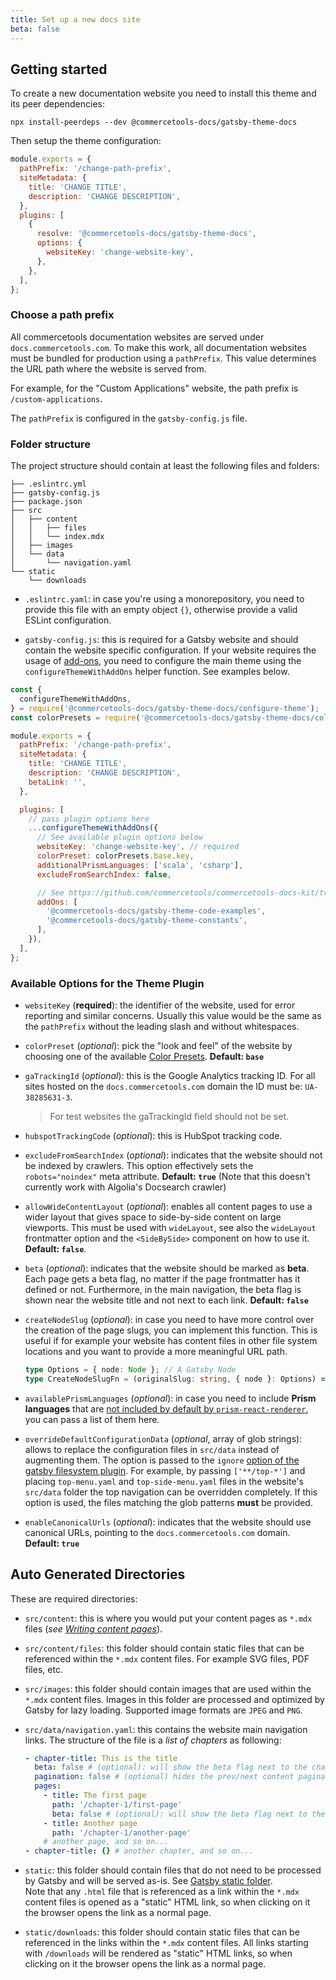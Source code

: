 ```yaml
---
title: Set up a new docs site
beta: false
---
```


## Getting started

To create a new documentation website you need to install this theme and its peer dependencies:

```
npx install-peerdeps --dev @commercetools-docs/gatsby-theme-docs
```

Then setup the theme configuration:

```js
module.exports = {
  pathPrefix: '/change-path-prefix',
  siteMetadata: {
    title: 'CHANGE TITLE',
    description: 'CHANGE DESCRIPTION',
  },
  plugins: [
    {
      resolve: '@commercetools-docs/gatsby-theme-docs',
      options: {
        websiteKey: 'change-website-key',
      },
    },
  ],
};
```

### Choose a path prefix

All commercetools documentation websites are served under `docs.commercetools.com`. To make this work, all documentation websites must be bundled for production using a `pathPrefix`. This value determines the URL path where the website is served from.

For example, for the "Custom Applications" website, the path prefix is `/custom-applications`.

The `pathPrefix` is configured in the `gatsby-config.js` file.

### Folder structure

The project structure should contain at least the following files and folders:

```
├── .eslintrc.yml
├── gatsby-config.js
├── package.json
├── src
│   ├── content
│   │   ├── files
│   │   └── index.mdx
│   ├── images
│   └── data
│       └── navigation.yaml
└── static
    └── downloads
```

- `.eslintrc.yaml`: in case you're using a monorepository, you need to provide this file with an empty object `{}`, otherwise provide a valid ESLint configuration.

- `gatsby-config.js`: this is required for a Gatsby website and should contain the website specific configuration. If your website requires the usage of [add-ons](#using-theme-with-add-ons), you need to configure the main theme using the `configureThemeWithAddOns` helper function. See examples below.

```js
const {
  configureThemeWithAddOns,
} = require('@commercetools-docs/gatsby-theme-docs/configure-theme');
const colorPresets = require('@commercetools-docs/gatsby-theme-docs/color-presets');

module.exports = {
  pathPrefix: '/change-path-prefix',
  siteMetadata: {
    title: 'CHANGE TITLE',
    description: 'CHANGE DESCRIPTION',
    betaLink: '',
  },

  plugins: [
    // pass plugin options here
    ...configureThemeWithAddOns({
      // See available plugin options below
      websiteKey: 'change-website-key', // required
      colorPreset: colorPresets.base.key,
      additionalPrismLanguages: ['scala', 'csharp'],
      excludeFromSearchIndex: false,

      // See https://github.com/commercetools/commercetools-docs-kit/tree/master/packages/gatsby-theme-docs#using-theme-with-add-ons
      addOns: [
        '@commercetools-docs/gatsby-theme-code-examples',
        '@commercetools-docs/gatsby-theme-constants',
      ],
    }),
  ],
};
```

### Available Options for the Theme Plugin

- `websiteKey` (**required**): the identifier of the website, used for error reporting and similar concerns. Usually this value would be the same as the `pathPrefix` without the leading slash and without whitespaces.

- `colorPreset` (_optional_): pick the "look and feel" of the website by choosing one of the available [Color Presets](./extensions#using-theme-color-presets). **Default: `base`**

- `gaTrackingId` (_optional_): this is the Google Analytics tracking ID. For all sites hosted on the `docs.commercetools.com` domain the ID must be: `UA-38285631-3`.

  > For test websites the gaTrackingId field should not be set.

- `hubspotTrackingCode` (_optional_): this is HubSpot tracking code.

- `excludeFromSearchIndex` (_optional_): indicates that the website should not be indexed by crawlers. This option effectively sets the `robots="noindex"` meta attribute. **Default: `true`**
  (Note that this doesn't currently work with Algolia's Docsearch crawler)

- `allowWideContentLayout` (_optional_): enables all content pages to use a wider layout that gives space to side-by-side content on large viewports. This must be used with `wideLayout`, see also the `wideLayout` frontmatter option and the `<SideBySide>` component on how to use it. **Default: `false`**.

- `beta` (_optional_): indicates that the website should be marked as **beta**. Each page gets a beta flag, no matter if the page frontmatter has it defined or not. Furthermore, in the main navigation, the beta flag is shown near the website title and not next to each link. **Default: `false`**

- `createNodeSlug` (_optional_): in case you need to have more control over the creation of the page slugs, you can implement this function. This is useful if for example your website has content files in other file system locations and you want to provide a more meaningful URL path.

  ```ts
  type Options = { node: Node }; // A Gatsby Node
  type CreateNodeSlugFn = (originalSlug: string, { node }: Options) => string;
  ```

- `availablePrismLanguages` (_optional_): in case you need to include **Prism languages** that are [not included by default by `prism-react-renderer`](https://github.com/FormidableLabs/prism-react-renderer/blob/master/src/vendor/prism/includeLangs.js), you can pass a list of them here.

- `overrideDefaultConfigurationData` (_optional_, array of glob strings): allows to replace the configuration files in `src/data` instead of augmenting them. The option is passed to the `ignore` [option of the gatsby filesystem plugin](https://www.gatsbyjs.org/packages/gatsby-source-filesystem/#options). For example, by passing `['**/top-*']` and placing `top-menu.yaml` and `top-side-menu.yaml` files in the website's `src/data` folder the top navigation can be overridden completely. If this option is used, the files matching the glob patterns **must** be provided.

- `enableCanonicalUrls` (_optional_): indicates that the website should use canonical URLs, pointing to the `docs.commercetools.com` domain. **Default: `true`**

## Auto Generated Directories

These are required directories:

- `src/content`: this is where you would put your content pages as `*.mdx` files (_see [Writing content pages](#writing-content-pages)_).

- `src/content/files`: this folder should contain static files that can be referenced within the `*.mdx` content files. For example SVG files, PDF files, etc.

- `src/images`: this folder should contain images that are used within the `*.mdx` content files. Images in this folder are processed and optimized by Gatsby for lazy loading. Supported image formats are `JPEG` and `PNG`.

- `src/data/navigation.yaml`: this contains the website main navigation links. The structure of the file is a _list of chapters_ as following:

  ```yaml
  - chapter-title: This is the title
    beta: false # (optional): will show the beta flag next to the chapter title
    pagination: false # (optional) hides the prev/next content pagination at the bottom of the pages in this chapter. Use for non-linear content like reference documentation.
    pages:
      - title: The first page
        path: '/chapter-1/first-page'
        beta: false # (optional): will show the beta flag next to the page title
      - title: Another page
        path: '/chapter-1/another-page'
      # another page, and so on...
  - chapter-title: {} # another chapter, and so on...
  ```

- `static`: this folder should contain files that do not need to be processed by Gatsby and will be served as-is. See [Gatsby static folder](https://www.gatsbyjs.com/docs/static-folder/).<br/>
  Note that any `.html` file that is referenced as a link within the `*.mdx` content files is opened as a "static" HTML link, so when clicking on it the browser opens the link as a normal page.

- `static/downloads`: this folder should contain static files that can be referenced in the links within the `*.mdx` content files. All links starting with `/downloads` will be rendered as "static" HTML links, so when clicking on it the browser opens the link as a normal page.
